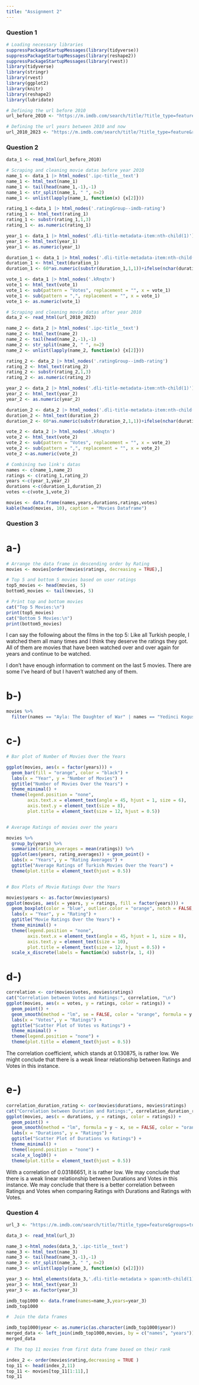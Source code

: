 ```yaml
---
title: "Assignment 2"
---
```


### Question 1
```r
# Loading necessary libraries
suppressPackageStartupMessages(library(tidyverse))
suppressPackageStartupMessages(library(reshape2))
suppressPackageStartupMessages(library(rvest))
library(tidyverse)
library(stringr)
library(rvest)
library(ggplot2)
library(knitr)
library(reshape2)
library(lubridate)

# Defining the url before 2010
url_before_2010 <- "https://m.imdb.com/search/title/?title_type=feature&release_date=,2009-12-31&sort=moviemeter,asc&num_votes=2500,&country_of_origin=TR&count=250"

# Defining the url years between 2010 and now
url_2010_2023 <- "https://m.imdb.com/search/title/?title_type=feature&release_date=2010-01-01,2023-12-31&sort=moviemeter,asc&num_votes=2500,&country_of_origin=TR&count=250"

```

### Question 2
```r
data_1 <- read_html(url_before_2010)

# Scraping and cleaning movie datas before year 2010
name_1 <- data_1 |> html_nodes('.ipc-title__text')
name_1 <- html_text(name_1)
name_1 <- tail(head(name_1,-1),-1)
name_1 <- str_split(name_1, " ", n=2)
name_1 <- unlist(lapply(name_1, function(x) {x[2]}))

rating_1 <-data_1 |> html_nodes('.ratingGroup--imdb-rating')
rating_1 <- html_text(rating_1)
rating_1 <- substr(rating_1,1,3)
rating_1 <- as.numeric(rating_1)

year_1 <- data_1 |> html_nodes('.dli-title-metadata-item:nth-child(1)')
year_1 <- html_text(year_1)
year_1 <- as.numeric(year_1)

duration_1 <- data_1 |> html_nodes('.dli-title-metadata-item:nth-child(2)')
duration_1 <- html_text(duration_1)
duration_1 <- 60*as.numeric(substr(duration_1,1,1))+ifelse(nchar(duration_1)>2,as.integer(substring(duration_1,nchar(duration_1)-2,nchar(duration_1)-1)),0)

vote_1 <- data_1 |> html_nodes('.kRnqtn')
vote_1 <- html_text(vote_1)
vote_1 <- sub(pattern = "Votes", replacement = "", x = vote_1)
vote_1 <- sub(pattern = ",", replacement = "", x = vote_1)
vote_1 <- as.numeric(vote_1)

# Scraping and cleaning movie datas after year 2010
data_2 <- read_html(url_2010_2023)

name_2 <- data_2 |> html_nodes('.ipc-title__text')
name_2 <- html_text(name_2)
name_2 <- tail(head(name_2,-1),-1)
name_2 <- str_split(name_2, " ", n=2)
name_2 <- unlist(lapply(name_2, function(x) {x[2]}))

rating_2 <- data_2 |> html_nodes('.ratingGroup--imdb-rating')
rating_2 <- html_text(rating_2)
rating_2 <- substr(rating_2,1,3)
rating_2 <- as.numeric(rating_2)

year_2 <- data_2 |> html_nodes('.dli-title-metadata-item:nth-child(1)')
year_2 <- html_text(year_2)
year_2 <- as.numeric(year_2)

duration_2 <- data_2 |> html_nodes('.dli-title-metadata-item:nth-child(2)')
duration_2 <- html_text(duration_2)
duration_2 <- 60*as.numeric(substr(duration_2,1,1))+ifelse(nchar(duration_2)>2,as.integer(substring(duration_2,nchar(duration_2)-2,nchar(duration_2)-1)),0)

vote_2 <- data_2 |> html_nodes('.kRnqtn')
vote_2 <- html_text(vote_2)
vote_2 <- sub(pattern = "Votes", replacement = "", x = vote_2)
vote_2 <- sub(pattern = ",", replacement = "", x = vote_2)
vote_2 <-as.numeric(vote_2)

# Combining two link's datas
names <- c(name_1,name_2)
ratings <- c(rating_1,rating_2)
years <-c(year_1,year_2)
durations <-c(duration_1,duration_2)
votes <-c(vote_1,vote_2)

movies <- data.frame(names,years,durations,ratings,votes)
kable(head(movies, 10), caption = "Movies Dataframe")
```

### Question 3

# a-)

```r
# Arrange the data frame in descending order by Rating
movies <- movies[order(movies$ratings, decreasing = TRUE),]

# Top 5 and bottom 5 movies based on user ratings
top5_movies <- head(movies, 5)
bottom5_movies <- tail(movies, 5)

# Print top and bottom movies
cat("Top 5 Movies:\n")
print(top5_movies)
cat("Bottom 5 Movies:\n")
print(bottom5_movies)
```

I can say the following about the films in the top 5: Like all Turkish people, I watched them all many times and I think they deserve the ratings they got. All of them are movies that have been watched over and over again for years and continue to be watched.

I don't have enough information to comment on the last 5 movies. There are some I've heard of but I haven't watched any of them.

# b-)

```r
movies %>% 
  filter(names == "Ayla: The Daughter of War" | names == "Yedinci Kogustaki Mucize" | names == "Babam ve Oglum")
```
# c-)

```r
# Bar plot of Number of Movies Over the Years

ggplot(movies, aes(x = factor(years))) +
  geom_bar(fill = "orange", color = "black") +
  labs(x = "Year", y = "Number of Movies") +
  ggtitle("Number of Movies Over the Years") +
  theme_minimal() +
  theme(legend.position = "none",
        axis.text.x = element_text(angle = 45, hjust = 1, size = 6),
        axis.text.y = element_text(size = 8),
        plot.title = element_text(size = 12, hjust = 0.5))


# Average Ratings of movies over the years

movies %>%
  group_by(years) %>%
  summarize(rating_averages = mean(ratings)) %>%
  ggplot(aes(years, rating_averages)) + geom_point() +
  labs(x = "Years", y = "Rating Averages") +
  ggtitle("Average Ratings of Turkish Movies Over the Years") +
  theme(plot.title = element_text(hjust = 0.5))


# Box Plots of Movie Ratings Over the Years

movies$years <- as.factor(movies$years)
ggplot(movies, aes(x = years, y = ratings, fill = factor(years))) +
  geom_boxplot(color = "blue", outlier.color = "orange", notch = FALSE, notchwidth = 0.5, width = 0.6) +
  labs(x = "Year", y = "Rating") +
  ggtitle("Movie Ratings Over the Years") +
  theme_minimal() +
  theme(legend.position = "none",
        axis.text.x = element_text(angle = 45, hjust = 1, size = 8),
        axis.text.y = element_text(size = 10),
        plot.title = element_text(size = 12, hjust = 0.5)) +
  scale_x_discrete(labels = function(x) substr(x, 1, 4))

```


# d-)
```r

correlation <- cor(movies$votes, movies$ratings)
cat("Correlation between Votes and Ratings:", correlation, "\n")
ggplot(movies, aes(x = votes, y = ratings, color = ratings)) +
  geom_point() +
  geom_smooth(method = "lm", se = FALSE, color = "orange", formula = y ~ x) +
  labs(x = "Votes", y = "Ratings") +
  ggtitle("Scatter Plot of Votes vs Ratings") +
  theme_minimal() +
  theme(legend.position = "none") +
  theme(plot.title = element_text(hjust = 0.5))
```

The correlation coefficient, which stands at 0.130875, is rather low. We might conclude that there is a weak linear relationship between Ratings and Votes in this instance.

# e-)
```r
correlation_duration_rating <- cor(movies$durations, movies$ratings)
cat("Correlation between Duration and Ratings:", correlation_duration_rating, "\n")
ggplot(movies, aes(x = durations, y = ratings, color = ratings)) +
  geom_point() +
  geom_smooth(method = "lm", formula = y ~ x, se = FALSE, color = "orange", show.legend = FALSE) +
  labs(x = "Durations", y = "Ratings") +
  ggtitle("Scatter Plot of Durations vs Ratings") +
  theme_minimal() +
  theme(legend.position = "none") +
  scale_x_log10() +
  theme(plot.title = element_text(hjust = 0.5))
```

With a correlation of 0.03186651, it is rather low. We may conclude that there is a weak linear relationship between Durations and Votes in this instance. We may conclude that there is a better correlation between Ratings and Votes when comparing Ratings with Durations and Ratings with Votes. 

### Question 4

```r

url_3 <- "https://m.imdb.com/search/title/?title_type=feature&groups=top_1000&country_of_origin=TR"

data_3 <- read_html(url_3)

name_3 <-html_nodes(data_3,'.ipc-title__text')
name_3 <- html_text(name_3)
name_3 <- tail(head(name_3,-1),-1)
name_3 <- str_split(name_3, " ", n=2)
name_3 <- unlist(lapply(name_3, function(x) {x[2]}))

year_3 <- html_elements(data_3,'.dli-title-metadata > span:nth-child(1)')
year_3 <- html_text(year_3)
year_3 <- as.factor(year_3)

imdb_top1000 <- data.frame(names=name_3,years=year_3)
imdb_top1000

#  Join the data frames

imdb_top1000$year <- as.numeric(as.character(imdb_top1000$year)) 
merged_data <- left_join(imdb_top1000,movies, by = c("names", "years"))
merged_data

#  The top 11 movies from first data frame based on their rank

index_2 <- order(movies$rating,decreasing = TRUE )
top_11 <- head(index_2,11)
top_11 <- movies[top_11[1:11],]
top_11

```



